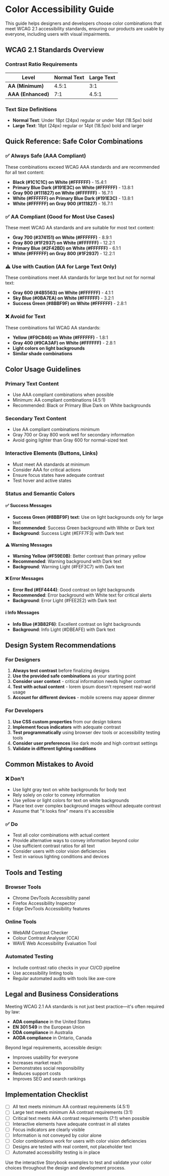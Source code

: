 
<Meta title="Design System/E. Color Accessibility Guide" />

# Color Accessibility Guide

This guide helps designers and developers choose color combinations that meet WCAG 2.1 accessibility standards, ensuring our products are usable by everyone, including users with visual impairments.

## WCAG 2.1 Standards Overview

### Contrast Ratio Requirements

| Level | Normal Text | Large Text |
|-------|-------------|------------|
| **AA (Minimum)** | 4.5:1 | 3:1 |
| **AAA (Enhanced)** | 7:1 | 4.5:1 |

### Text Size Definitions
- **Normal Text**: Under 18pt (24px) regular or under 14pt (18.5px) bold
- **Large Text**: 18pt (24px) regular or 14pt (18.5px) bold and larger

## Quick Reference: Safe Color Combinations

### ✅ Always Safe (AAA Compliant)
These combinations exceed WCAG AAA standards and are recommended for all text content:

- **Black (#1C1C1C) on White (#FFFFFF)** - 15.4:1
- **Primary Blue Dark (#191E3C) on White (#FFFFFF)** - 13.8:1
- **Gray 900 (#111827) on White (#FFFFFF)** - 16.7:1
- **White (#FFFFFF) on Primary Blue Dark (#191E3C)** - 13.8:1
- **White (#FFFFFF) on Gray 900 (#111827)** - 16.7:1

### ✅ AA Compliant (Good for Most Use Cases)
These meet WCAG AA standards and are suitable for most text content:

- **Gray 700 (#374151) on White (#FFFFFF)** - 8.9:1
- **Gray 800 (#1F2937) on White (#FFFFFF)** - 12.2:1
- **Primary Blue (#2F42BD) on White (#FFFFFF)** - 6.1:1
- **White (#FFFFFF) on Gray 800 (#1F2937)** - 12.2:1

### ⚠️ Use with Caution (AA for Large Text Only)
These combinations meet AA standards for large text but not for normal text:

- **Gray 600 (#4B5563) on White (#FFFFFF)** - 4.1:1
- **Sky Blue (#0BA7EA) on White (#FFFFFF)** - 3.2:1
- **Success Green (#8BBF9F) on White (#FFFFFF)** - 2.8:1

### ❌ Avoid for Text
These combinations fail WCAG AA standards:

- **Yellow (#F9C846) on White (#FFFFFF)** - 1.8:1
- **Gray 400 (#9CA3AF) on White (#FFFFFF)** - 2.8:1
- **Light colors on light backgrounds**
- **Similar shade combinations**

## Color Usage Guidelines

### Primary Text Content
- Use AAA compliant combinations when possible
- Minimum: AA compliant combinations (4.5:1)
- Recommended: Black or Primary Blue Dark on White backgrounds

### Secondary Text Content
- Use AA compliant combinations minimum
- Gray 700 or Gray 800 work well for secondary information
- Avoid going lighter than Gray 600 for normal-sized text

### Interactive Elements (Buttons, Links)
- Must meet AA standards at minimum
- Consider AAA for critical actions
- Ensure focus states have adequate contrast
- Test hover and active states

### Status and Semantic Colors

#### ✅ Success Messages
- **Success Green (#8BBF9F) text**: Use on light backgrounds only for large text
- **Recommended**: Success Green background with White or Dark text
- **Background**: Success Light (#EFF7F3) with Dark text

#### ⚠️ Warning Messages  
- **Warning Yellow (#F59E0B)**: Better contrast than primary yellow
- **Recommended**: Warning background with Dark text
- **Background**: Warning Light (#FEF3C7) with Dark text

#### ❌ Error Messages
- **Error Red (#EF4444)**: Good contrast on light backgrounds
- **Recommended**: Error background with White text for critical alerts
- **Background**: Error Light (#FEE2E2) with Dark text

#### ℹ️ Info Messages
- **Info Blue (#3B82F6)**: Excellent contrast on light backgrounds  
- **Background**: Info Light (#DBEAFE) with Dark text

## Design System Recommendations

### For Designers

1. **Always test contrast** before finalizing designs
2. **Use the provided safe combinations** as your starting point
3. **Consider user context** - critical information needs higher contrast
4. **Test with actual content** - lorem ipsum doesn't represent real-world usage
5. **Account for different devices** - mobile screens may appear dimmer

### For Developers

1. **Use CSS custom properties** from our design tokens
2. **Implement focus indicators** with adequate contrast
3. **Test programmatically** using browser dev tools or accessibility testing tools
4. **Consider user preferences** like dark mode and high contrast settings
5. **Validate in different lighting conditions**

## Common Mistakes to Avoid

### ❌ Don't
- Use light gray text on white backgrounds for body text
- Rely solely on color to convey information
- Use yellow or light colors for text on white backgrounds
- Place text over complex background images without adequate contrast
- Assume that "it looks fine" means it's accessible

### ✅ Do  
- Test all color combinations with actual content
- Provide alternative ways to convey information beyond color
- Use sufficient contrast ratios for all text
- Consider users with color vision deficiencies
- Test in various lighting conditions and devices

## Tools and Testing

### Browser Tools
- Chrome DevTools Accessibility panel
- Firefox Accessibility Inspector
- Edge DevTools Accessibility features

### Online Tools
- WebAIM Contrast Checker
- Colour Contrast Analyser (CCA)
- WAVE Web Accessibility Evaluation Tool

### Automated Testing
- Include contrast ratio checks in your CI/CD pipeline
- Use accessibility linting tools
- Regular automated audits with tools like axe-core

## Legal and Business Considerations

Meeting WCAG 2.1 AA standards is not just best practice—it's often required by law:

- **ADA compliance** in the United States
- **EN 301 549** in the European Union  
- **DDA compliance** in Australia
- **AODA compliance** in Ontario, Canada

Beyond legal requirements, accessible design:
- Improves usability for everyone
- Increases market reach
- Demonstrates social responsibility
- Reduces support costs
- Improves SEO and search rankings

## Implementation Checklist

- [ ] All text meets minimum AA contrast requirements (4.5:1)
- [ ] Large text meets minimum AA contrast requirements (3:1)
- [ ] Critical text meets AAA contrast requirements (7:1) when possible
- [ ] Interactive elements have adequate contrast in all states
- [ ] Focus indicators are clearly visible
- [ ] Information is not conveyed by color alone
- [ ] Color combinations work for users with color vision deficiencies
- [ ] Designs are tested with real content, not placeholder text
- [ ] Automated accessibility testing is in place

Use the interactive Storybook examples to test and validate your color choices throughout the design and development process.
